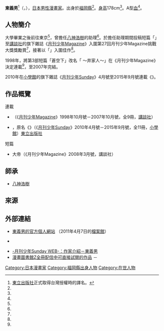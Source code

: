 {{multiple issues|
{{Notability Unreferenced|time=2016-10-10T05:02:31+00:00}}
{{Primarysources|time=2016-10-10T05:02:31+00:00}}
}}
{{Infobox 漫畫家
| 姓名               = 東義男
| 職業               = [[漫畫家|漫畫家]]
| 圖像               = 
| 圖像大小           = 
| 圖像說明           = 
| 本名               = 
| 日語原文           = あずま よしお
| 英文名             = 
| 假名               = 
| 羅馬字             = Azuma Yoshio
| 性別               =
| 國籍               = 
| 出生日期           = 11月4日
| 出生地點           = {{JPN}}[[福岡縣|福岡縣]]
| 逝世日期           = 
| 逝世地點           = 
| 活躍時期           = 1998年－
| 類型               = [[喜劇|喜劇]]
| 出道作品           = 
| 代表作品           = 《{{lang|ja|{{link-ja|ぼ·ん·ど|ぼ・ん・ど}}}}》
| 獎項               = 第27回[[月刊少年Magazine|月刊少年Magazine]]<br />挑戰大獎獎勵賞<br />（《{{lang|ja|嘘じゃないもん}}》）
| 簽名               = 
| 官方網站           = 
| 附註               = 
}}
{{japanese|japanese=あずま よしお|kana=|romaji=Azuma Yoshio}}
'''東義男'''<ref>[[東立出版社|東立出版社]]正式取得台灣授權時的譯名。</ref>（{{lang-ja|あずま よしお}}，{{bd||11月4日<ref name="web-pro">{{Cite web|url=http://www.geocities.jp:80/megaauzou/profile.html|title=【Profile】東義男的個人官方網站|publisher=|accessdate=2017-07-06|archiveurl=https://web.archive.org/web/20090211022315/http://www.geocities.jp/megaauzou/profile.html|archivedate=2009-02-11|language=ja|deadurl=yes}}</ref>||}}），[[日本|日本]][[漫畫家|男性漫畫家]]。出身於[[福岡縣|福岡縣]]<ref name="web-pro" />。[[身高|身高]]178cm<ref name="web-pro" />。A型[[血型|血]]<ref name="web-pro" />。

== 人物簡介 ==
大學畢業之後前往東京<ref name="web-pro" />，曾擔任[[八神浩樹|八神浩樹]]的助理<ref name="web-pro" />。於擔任助理期間投稿短篇「{{lang|ja|嘘じゃないもん}}」至[[講談社|講談社]]的旗下雜誌《[[月刊少年Magazine|月刊少年Magazine]]》入圍第27回月刊少年Magazine挑戰大獎獎勵賞<ref name="web-pro" />，接著以「{{lang|ja|ピュア}}」入圍佳作<ref name="web-pro" />。

1998年，將第3部短篇「蒼{{lang|ja|い}}空{{lang|ja|の}}下{{lang|ja|で}}」改名「{{lang|ja|ぼ·ん·ど}} ～{{lang|ja|桜}}井家{{lang|ja|の}}人{{lang|ja|々}}～」在《月刊少年Magazine》決定連載<ref name="web-pro" />，至2007年完結。

2010年在[[小學館|小學館]]的旗下雜誌《[[月刊少年Sunday|月刊少年Sunday]]》4月號至2015年9月號連載《{{link-ja|他就是主將|ぼくらのカプトン}}》。

== 作品概覽 ==
; 連載
* {{lang|ja|{{link-ja|ぼ·ん·ど|ぼ・ん・ど}}}}（《[[月刊少年Magazine|月刊少年Magazine]]》1998年10月號－2007年10月號，全9冊，[[講談社|講談社]]）
* {{link-ja|他就是主將|ぼくらのカプトン}}，原名《{{lang|ja|ぼくらのカプトン}}》（《[[月刊少年Sunday|月刊少年Sunday]]》2010年4月號－2015年9月號，全11冊，[[小學館|小學館]]）[[東立出版社|東立出版社]]

; 短篇
* {{lang|ja|サバンナ}}大帝（《月刊少年Magazine》2008年3月號，講談社）

== 師承 ==
* [[八神浩樹|八神浩樹]]

== 來源 ==
{{reflist}}

== 外部連結 ==
* [https://web.archive.org/web/20110407063807/http://www.geocities.jp/megaauzou/ 東義男的官方個人網站] {{ja icon}}（2011年4月7日的[[網際網路檔案館|檔案館]]）
* {{twitter|azuyoshi}} {{ja icon}}
* [http://gekkansunday.net/rensai/capton/ -月刊少年Sunday WEB-：作家介紹－東義男] {{Wayback|url=http://gekkansunday.net/rensai/capton/ |date=20160419230248 }} {{ja icon}}
* [http://www.j-comi.jp/title/index/query:あずまよしお 漫畫圖書館Z全冊配信中可直接試閱的作品] {{Wayback|url=http://www.j-comi.jp/title/index/query: |date=20130311215444 }}－{{link-ja|J-Comi|Jコミ|漫畫圖書館Z公式官網 (舊名J-Comi)}} {{ja icon}}

{{Normdaten}}
{{DEFAULTSORT:Azuma Yoshio}}
[[Category:日本漫畫家|Category:日本漫畫家]]
[[Category:福岡縣出身人物|Category:福岡縣出身人物]]
[[Category:在世人物|Category:在世人物]]